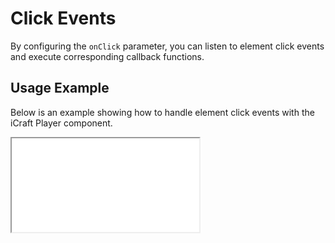 # Click Events

By configuring the `onClick` parameter, you can listen to element click events and execute corresponding callback functions.

## Usage Example

Below is an example showing how to handle element click events with the iCraft Player component.


<Wrap>
  <iframe src="/demos/click.html" style={{ width: "100%", height: "100%", border: "none" }} />
</Wrap>

```html copy
<!DOCTYPE html>
<html lang="en">
  <head>
    <meta charset="UTF-8" />
    <meta
      name="viewport"
      content="width=device-width, initial-scale=1.0"
    />

    <title>ICraft Player Click Demo</title>
    <style>
      body {
        margin: 0;
        padding: 0;
      }
      #container {
        width: 100%;
        height: 100vh;
        position: relative;
      }
      #text {
        position: absolute;
        bottom: 10px;
        right: 10px;
      }
    </style>
    <script src="https://unpkg.com/@icraft/player@latest/dist/umd/icraft-player.min.js"></script>
  </head>
  <body>
    <div id="container">
      <div id="text"></div>
    </div>
  </body>
  <script>
    const player = new ICraftPlayer({
      src: "https://icraft.gantcloud.com/api/static/templates/AWSCloud.iplayer",
      container: document.getElementById("container"),
      onClick: (e) => {
        console.log(e);
        const { instance: element } = e;
        const name = element?.options?.name || "";
        document.getElementById("text").innerText = "Clicked:" + name;
      },
    });
  </script>
</html>
```

## API

|  Name   |    Description     |             Type              |  Default  | Required |
| :-----: | :---------------: | :---------------------------: | :-------: | :------: |
| onClick | Click event callback | (params: MouseEventParams) => void | undefined |  false   |

### MouseEventParams
```ts
interface MouseEventParams {
  instance: Element3D | null;
  event: MouseEvent;
  data: OptionsType | null;
}
```
